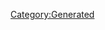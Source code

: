 {{Database/Costume/CostumeInfo
 |ID=83
 |DivaId=5
 |PrismCostumeId=3
 |Enabled=2
 |SkillId=1
 |EODICFLJAKO=False
 |AGBPBDODKBK=1
 |HMCOGDICFNB=1
 |LevelMax=4
 |HGBJODBCJDA=4
 |EGLDFPILJLG=0
 |GLEEPAFMPLO=False
 |IIELLEPEEFH=400
}}
[[Category:Generated]]
